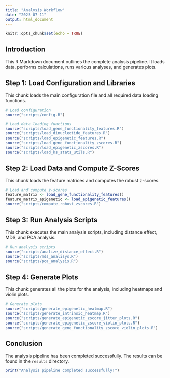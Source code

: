 ```yaml
---
title: "Analysis Workflow"
date: "2025-07-11"
output: html_document
---
```


```r
knitr::opts_chunk$set(echo = TRUE)
```

## Introduction

This R Markdown document outlines the complete analysis pipeline. It loads data, performs calculations, runs various analyses, and generates plots.

## Step 1: Load Configuration and Libraries

This chunk loads the main configuration file and all required data loading functions.

```r
# Load configuration
source("scripts/config.R")

# Load data loading functions
source("scripts/load_gene_functionality_features.R")
source("scripts/load_dinucleotide_features.R")
source("scripts/load_epigenetic_features.R")
source("scripts/load_gene_functionality_zscores.R")
source("scripts/load_epigenetic_zscores.R")
source("scripts/load_ks_stats_utils.R")
```

## Step 2: Load Data and Compute Z-Scores

This chunk loads the feature matrices and computes the robust z-scores.

```r
# Load and compute z-scores
feature_matrix <- load_gene_functionality_features()
feature_matrix_epigenetic <- load_epigenetic_features()
source("scripts/compute_robust_zscores.R")
```

## Step 3: Run Analysis Scripts

This chunk executes the main analysis scripts, including distance effect, MDS, and PCA analysis.

```r
# Run analysis scripts
source("scripts/analize_distance_effect.R")
source("scripts/mds_analisys.R")
source("scripts/pca_analysis.R")
```

## Step 4: Generate Plots

This chunk generates all the plots for the analysis, including heatmaps and violin plots.

```r
# Generate plots
source("scripts/generate_epigenetic_heatmap.R")
source("scripts/generate_intrinsic_heatmap.R")
source("scripts/generate_epigenetic_zscore_jitter_plots.R")
source("scripts/generate_epigenetic_zscore_violin_plots.R")
source("scripts/generate_gene_functionality_zscore_violin_plots.R")
```

## Conclusion

The analysis pipeline has been completed successfully. The results can be found in the `results` directory.

```r
print("Analysis pipeline completed successfully!")
```
